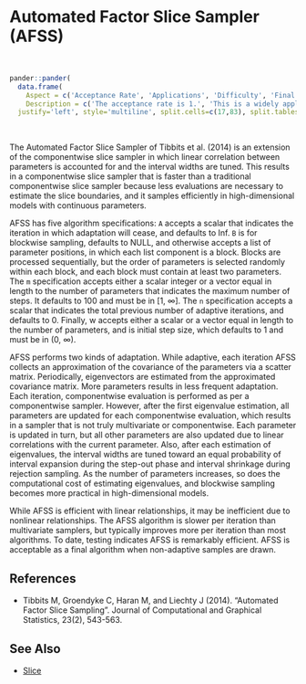 # Automated Factor Slice Sampler (<a name='afss'>AFSS</a>)

<br>
```r
pander::pander(
  data.frame(
    Aspect = c('Acceptance Rate', 'Applications', 'Difficulty', 'Final Algorithm?', 'Proposal'),
    Description = c('The acceptance rate is 1.', 'This is a widely applicable, general-purpose algorithm.','This algorithm is easy for a beginner. There are several algorithm specifications, and the defaults are recommended for automatic use.','Yes, when `A`=0. See below.', 'Multivariate proposals with componentwise evaluation.')),
  justify='left', style='multiline', split.cells=c(17,83), split.tables=Inf)
```

<br>


The Automated Factor Slice Sampler of Tibbits et al. (2014) is an extension of the componentwise slice sampler in which linear correlation between parameters is accounted for and the interval widths are tuned. This results in a componentwise slice sampler that is faster than a traditional componentwise slice sampler because less evaluations are necessary to estimate the slice boundaries, and it samples efficiently in high-dimensional models with continuous parameters.

AFSS has five algorithm specifications: `A` accepts a scalar that indicates the iteration in which adaptation will cease, and defaults to Inf. `B` is for blockwise sampling, defaults to NULL, and otherwise accepts a list of parameter positions, in which each list component is a block. Blocks are processed sequentially, but the order of parameters is selected randomly within each block, and each block must contain at least two parameters. The `m` specification accepts either a scalar integer or a vector equal in length to the number of parameters that indicates the maximum number of steps. It defaults to 100 and must be in [1, ∞]. The `n` specification accepts a scalar that indicates the total previous number of adaptive iterations, and defaults to 0. Finally, w accepts either a scalar or a vector equal in length to the number of parameters, and is initial step size, which defaults to 1 and must be in (0, ∞).

AFSS performs two kinds of adaptation. While adaptive, each iteration AFSS collects an approximation of the covariance of the parameters via a scatter matrix. Periodically, eigenvectors are estimated from the approximated covariance matrix. More parameters results in less frequent adaptation. Each iteration, componentwise evaluation is performed as per a componentwise sampler. However, after the first eigenvalue estimation, all parameters are updated for each componentwise evaluation, which results in a sampler that is not truly multivariate or componentwise. Each parameter is updated in turn, but all other parameters are also updated due to linear correlations with the current parameter. Also, after each estimation of eigenvalues, the interval widths are tuned toward an equal probability of interval expansion during the step-out phase and interval shrinkage during rejection sampling. As the number of parameters increases, so does the computational cost of estimating eigenvalues, and blockwise sampling becomes more practical in high-dimensional models.

While AFSS is efficient with linear relationships, it may be inefficient due to nonlinear relationships. The AFSS algorithm is slower per iteration than multivariate samplers, but typically improves more per iteration than most algorithms. To date, testing indicates AFSS is remarkably efficient. AFSS is acceptable as a final algorithm when non-adaptive samples are drawn.

## References

- Tibbits M, Groendyke C, Haran M, and Liechty J (2014). "Automated Factor Slice Sampling". Journal of Computational and Graphical Statistics, 23(2), 543-563.


## See Also

- [Slice](#slice)